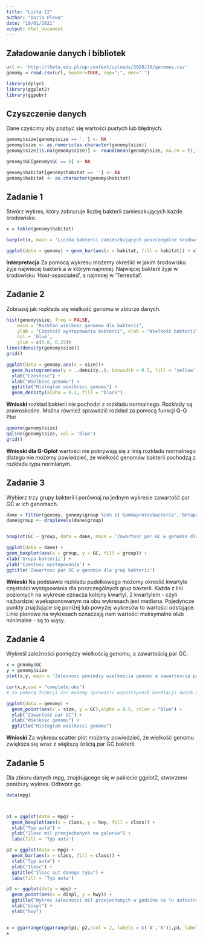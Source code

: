 ```yaml
---
title: "Lista 12"
author: "Daria Plewa"
date: "19/01/2021"
output: html_document
---
```

## Załadowanie danych i bibliotek
```r
url <- 'http://theta.edu.pl/wp-content/uploads/2020/10/genomes.csv'
genomy = read.csv(url, header=TRUE, sep=";", dec=".")

library(dplyr)
library(ggplot2)
library(ggpubr)
```
## Czyszczenie danych 
Dane czyścimy aby pozbyć się wartości pustych lub błędnych.
```r
genomy$size[genomy$size == '.'] <- NA
genomy$size <- as.numeric(as.character(genomy$size))
genomy$size[is.na(genomy$size)] <- round(mean(genomy$size, na.rm = T), digits = 2)

genomy$GC[genomy$GC == 0] <- NA

genomy$habitat[genomy$habitat == ''] <- NA
genomy$habitat <- as.character(genomy$habitat)

```



## Zadanie 1
Stwórz wykres, który zobrazuje liczbę bakterii zamieszkujących każde środowisko.
```r

x = table(genomy$habitat)

barplot(x, main = 'Liczba bakterii zamieszkujących poszczególne środowiska',xlab= 'środowisko', ylab='liczba bakteri',cex.names = 1.5)

```

```r

ggplot(data = genomy) + geom_bar(aes(x = habitat, fill = habitat)) + xlab('środowisko') + ylab('liczba bakterii') + ggtitle('Liczba bakterii zamieszkujących poszczególne środowiska')

```
**Interpretacja** Za pomocą wykresu możemy określić w jakim środowisku żyje najwiecej bakterii a w którym najmniej. Najwięcej bakterii żyje w środowisku 'Host-associated', a najmniej w 'Terrestial'.

## Zadanie 2
Zobrazuj jak rozkłada się wielkość genomu w zbiorze danych.

```r
hist(genomy$size, freq = FALSE,
    main = "Rozkład wielkośc genomów dla bakterii",
    ylab = "Częstość występowania bakterii", xlab = "Wielkość bakterii",
    col = 'blue',
    ylim = c(0.0, 0.25))
lines(density(genomy$size))
grid()


```
```r
ggplot(data = genomy,aes(x = size))+
  geom_histogram(aes(y = ..density..), binwidth = 0.5, fill = 'yellow',  col = 'black') +
  ylab("Czestosc") +
  xlab("Wielkosc genomu") +
  ggtitle("Histogram wielkosci genomu") +
  geom_density(alpha = 0.2, fill = "black")


```
**Wnioski** rozkład bakterii nie pochodzi z rozkładu normalnego. Rozkłady są prawoskośne. Można również sprawdzić rozkład za pomocą funkcji Q-Q Plot

```r
qqnorm(genomy$size)
qqline(genomy$size, col = 'blue')
grid()
```
**Wnioski dla G-Gplot** wartości nie pokrywają się z linią rozkładu normalnego dlatego nie możemy powiedzieć, że wielkość genomów bakterii pochodzą z rozkładu typu normlanym.



## Zadanie 3
Wybierz trzy grupy bakterii i porównaj na jednym wykresie zawartość par GC w ich
genomach.
```r

dane = filter(genomy, genomy$group %in% c('Gammaproteobacteria','Betaproteobacteria','Alphaproteobacteria'))
dane$group <- droplevels(dane$group)


boxplot(GC ~ group, data = dane, main = 'Zawartosc par GC w genomie dla grup bakterii',ylab = 'Czestosc wystepowania', xlab = 'Grupa bakterii')

```
```r

ggplot(data = dane) +
geom_boxplot(aes(x = group, y = GC, fill = group)) +
xlab('Grupa bakterii') +
ylab('Czestosc wystepowania') +
ggtitle('Zawartosc par GC w genomie dla grup bakterii')
```
**Wnioski** Na podstawie rozkładu pudełkowego możemy okreslić kwartyle częstości występowania dla poszczególnych grup bakterii. Każda z lini poziomych na wykresie oznacza kolejny kwartyl, 2 kwartylem - czyli najbardziej wyeksponowanym na obu wykresach jest mediana. Pojedyńcze punkty znajdujące się poniżej lub powyżej wykresów to wartości odstające. Linie pionowe na wykresach oznaczają nam wartości maksymalne olub minimalne - są to wąsy. 

## Zadanie 4
Wykreśl zależności pomiędzy wielkością genomu, a zawartością par GC.

```r

x = genomy$GC
y = genomy$size
plot(x,y, main = 'Zaleznosc pomiedzy wielkoscia genomu a zawartoscia par GC', xlab = 'wielkosc genomu', ylab = 'zawartosc par GC')

cor(x,y,use = "complete.obs")
# za pomocą funkcji cor możemy sprawdzić współczynnik korelacji dwóch zmiennych.

```
```r
ggplot(data = genomy) +
  geom_point(aes(x = size, y = GC),alpha = 0.5, color = "blue") +
  ylab("Zawartość par GC") +
  xlab("Wielkosc genomu") +
  ggtitle("Histogram wielkosci genomu")
```
**Wnioski** Za wykresu scatter plot możemy powiedzieć, że wielkość genomu zwiększa się wraz z większą ilością par GC bakterii.

## Zadanie 5
Dla zbioru danych mpg, znajdującego się w pakiecie ggplot2, stworzono poniższy
wykres. Odtwórz go.



```r
data(mpg)



p1 = ggplot(data = mpg) +
  geom_boxplot(aes(x = class, y = hwy, fill = class)) +
  xlab("Typ auta") +  
  ylab("Ilosc mil przejechanych na galonie") +
  labs(fill = 'Typ auta') 

p2 = ggplot(data = mpg) +
  geom_bar(aes(x = class, fill = class)) +
  xlab("Typ auta") +  
  ylab("Ilosc") +
  ggtitle("Ilosc aut danego typu") +
  labs(fill = 'Typ auta')

p3 <- ggplot(data = mpg) +
  geom_point(aes(x = displ, y = hwy)) +
  ggtitle("Wykres zaleznosci mil przejechanych w godzine na \n autostradzie i pojemnosci silnika") +
  xlab("displ") +
  ylab("hwy")


x = ggarrange(ggarrange(p1, p2,ncol = 2, labels = c('A','B')),p3, labels = c('','C'), nrow = 2)
x







```